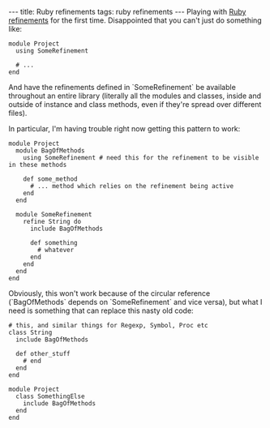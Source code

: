 ---
title: Ruby refinements
tags: ruby refinements
---
Playing with [[Ruby]] [http://www.ruby-doc.org/core-2.1.3/doc/syntax/refinements_rdoc.html refinements] for the first time. Disappointed that you can't just do something like:

<pre lang="ruby">module Project
  using SomeRefinement

  # ...
end</pre>

And have the refinements defined in `SomeRefinement` be available throughout an entire library (literally all the modules and classes, inside and outside of instance and class methods, even if they're spread over different files).

In particular, I'm having trouble right now getting this pattern to work:

<pre lang="ruby">module Project
  module BagOfMethods
    using SomeRefinement # need this for the refinement to be visible in these methods

    def some_method
      # ... method which relies on the refinement being active
    end
  end

  module SomeRefinement
    refine String do
      include BagOfMethods

      def something
        # whatever
      end
    end
  end
end</pre>

Obviously, this won't work because of the circular reference (`BagOfMethods` depends on `SomeRefinement` and vice versa), but what I need is something that can replace this nasty old code:

<pre lang="ruby"># this, and similar things for Regexp, Symbol, Proc etc
class String
  include BagOfMethods

  def other_stuff
    # end
  end
end

module Project
  class SomethingElse
    include BagOfMethods
  end
end</pre>

